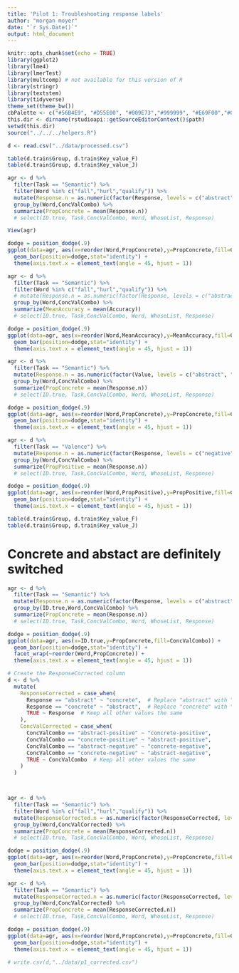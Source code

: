 ```yaml
---
title: 'Pilot 1: Troubleshooting response labels'
author: "morgan moyer"
date: "`r Sys.Date()`"
output: html_document
---
```


```r
knitr::opts_chunk$set(echo = TRUE)
library(ggplot2)
library(lme4)
library(lmerTest)
library(multcomp) # not available for this version of R
library(stringr)
library(textstem)
library(tidyverse)
theme_set(theme_bw())
cbPalette <- c("#56B4E9", "#D55E00", "#009E73","#999999", "#E69F00","#009E73","#56B4E9", "#D55E00", "#009E73","#999999", "#E69F00","#009E73","#56B4E9", "#D55E00", "#009E73","#999999", "#E69F00","#009E73","#56B4E9", "#D55E00", "#009E73","#999999", "#E69F00","#009E73")
this.dir <- dirname(rstudioapi::getSourceEditorContext()$path)
setwd(this.dir)
source("../../../helpers.R")

d <- read.csv("../data/processed.csv")

```

```r
table(d.train$Group, d.train$Key_value_F)
table(d.train$Group, d.train$Key_value_J)
```

```r
agr <- d %>% 
  filter(Task == "Semantic") %>% 
  filter(Word %in% c("fall","hurl","qualify")) %>% 
  mutate(Response.n = as.numeric(factor(Response, levels = c("abstract", "concrete"))) - 1) %>% 
  group_by(Word,ConcValCombo) %>%
  summarize(PropConcrete = mean(Response.n))
  # select(ID.true, Task,ConcValCombo, Word, WhoseList, Response)

View(agr)

dodge = position_dodge(.9)
ggplot(data=agr, aes(x=reorder(Word,PropConcrete),y=PropConcrete,fill=ConcValCombo)) +
  geom_bar(position=dodge,stat="identity") +
  theme(axis.text.x = element_text(angle = 45, hjust = 1))
```


```r
agr <- d %>% 
  filter(Task == "Semantic") %>% 
  filter(Word %in% c("fall","hurl","qualify")) %>% 
  # mutate(Response.n = as.numeric(factor(Response, levels = c("abstract", "concrete"))) - 1) %>% 
  group_by(Word,ConcValCombo) %>%
  summarize(MeanAccuracy = mean(Accuracy))
  # select(ID.true, Task,ConcValCombo, Word, WhoseList, Response)

dodge = position_dodge(.9)
ggplot(data=agr, aes(x=reorder(Word,MeanAccuracy),y=MeanAccuracy,fill=ConcValCombo)) +
  geom_bar(position=dodge,stat="identity") +
  theme(axis.text.x = element_text(angle = 45, hjust = 1))
```


```r
agr <- d %>% 
  filter(Task == "Semantic") %>% 
  mutate(Response.n = as.numeric(factor(Value, levels = c("abstract", "concrete"))) - 1) %>% 
  group_by(Word,ConcValCombo) %>%
  summarize(PropConcrete = mean(Response.n))
  # select(ID.true, Task,ConcValCombo, Word, WhoseList, Response)

dodge = position_dodge(.9)
ggplot(data=agr, aes(x=reorder(Word,PropConcrete),y=PropConcrete,fill=ConcValCombo)) +
  geom_bar(position=dodge,stat="identity") +
  theme(axis.text.x = element_text(angle = 45, hjust = 1))
```


```r
agr <- d %>% 
  filter(Task == "Valence") %>% 
  mutate(Response.n = as.numeric(factor(Response, levels = c("negative", "positive"))) - 1) %>% 
  group_by(Word,ConcValCombo) %>%
  summarize(PropPositive = mean(Response.n))
  # select(ID.true, Task,ConcValCombo, Word, WhoseList, Response)

dodge = position_dodge(.9)
ggplot(data=agr, aes(x=reorder(Word,PropPositive),y=PropPositive,fill=ConcValCombo)) +
  geom_bar(position=dodge,stat="identity") +
  theme(axis.text.x = element_text(angle = 45, hjust = 1))
```


```r
table(d.train$Group, d.train$Key_value_F)
table(d.train$Group, d.train$Key_value_J)
```


# Concrete and abstact are definitely switched
```r
agr <- d %>% 
  filter(Task == "Semantic") %>% 
  mutate(Response.n = as.numeric(factor(Response, levels = c("abstract", "concrete"))) - 1) %>% 
  group_by(ID.true,Word,ConcValCombo) %>%
  summarize(PropConcrete = mean(Response.n))
  # select(ID.true, Task,ConcValCombo, Word, WhoseList, Response)

dodge = position_dodge(.9)
ggplot(data=agr, aes(x=ID.true,y=PropConcrete,fill=ConcValCombo)) +
  geom_bar(position=dodge,stat="identity") +
  facet_wrap(~reorder(Word,PropConcrete)) +
  theme(axis.text.x = element_text(angle = 45, hjust = 1))
```




```r
# Create the ResponseCorrected column
d <- d %>%
  mutate(
    ResponseCorrected = case_when(
      Response == "abstract" ~ "concrete",  # Replace "abstract" with "concrete"
      Response == "concrete" ~ "abstract",  # Replace "concrete" with "abstract"
      TRUE ~ Response  # Keep all other values the same
    ),
    ConcValCorrected = case_when(
      ConcValCombo == "abstract-positive" ~ "concrete-positive",
      ConcValCombo == "concrete-positive" ~ "abstract-positive",
      ConcValCombo == "abstract-negative" ~ "concrete-negative",
      ConcValCombo == "concrete-negative" ~ "abstract-negative",
      TRUE ~ ConcValCombo  # Keep all other values the same
    )
  )




```


```r
agr <- d %>% 
  filter(Task == "Semantic") %>% 
  filter(Word %in% c("fall","hurl","qualify")) %>% 
  mutate(ResponseCorrected.n = as.numeric(factor(ResponseCorrected, levels = c("abstract", "concrete"))) - 1) %>%
  group_by(Word,ConcValCorrected) %>%
  summarize(PropConcrete = mean(ResponseCorrected.n))
  # select(ID.true, Task,ConcValCombo, Word, WhoseList, Response)

dodge = position_dodge(.9)
ggplot(data=agr, aes(x=reorder(Word,PropConcrete),y=PropConcrete,fill=ConcValCorrected)) +
  geom_bar(position=dodge,stat="identity") +
  theme(axis.text.x = element_text(angle = 45, hjust = 1))
```


```r
agr <- d %>% 
  filter(Task == "Semantic") %>% 
  mutate(ResponseCorrected.n = as.numeric(factor(ResponseCorrected, levels = c("abstract", "concrete"))) - 1) %>% 
  group_by(Word,ConcValCorrected) %>%
  summarize(PropConcrete = mean(ResponseCorrected.n))
  # select(ID.true, Task,ConcValCombo, Word, WhoseList, Response)

dodge = position_dodge(.9)
ggplot(data=agr, aes(x=reorder(Word,PropConcrete),y=PropConcrete,fill=ConcValCorrected)) +
  geom_bar(position=dodge,stat="identity") +
  theme(axis.text.x = element_text(angle = 45, hjust = 1))
```


```r
# write.csv(d,"../data/p1_corrected.csv")

```

